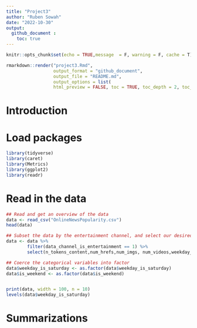 ```yaml
---
title: "Project3"
author: "Ruben Sowah"
date: "2022-10-30"
output: 
  github_document :
    toc: true
---
```


```r
knitr::opts_chunk$set(echo = TRUE,message  = F, warning = F, cache = T)
```


```r
rmarkdown::render("project3.Rmd",
                  output_format = "github_document",
                  output_file = "README.md",
                  output_options = list(
                  html_preview = FALSE, toc = TRUE, toc_depth = 2, toc_float = TRUE))
```
# Introduction

# Load packages
```r
library(tidyverse)
library(caret)
library(Metrics)
library(ggplot2)
library(readr)

```

# Read in the data

```r
## Read and get an overview of the data
data <- read_csv("OnlineNewsPopularity.csv")
head(data)

## Subset the data by the entertainment channel, and select our desired features
data <- data %>% 
        filter(data_channel_is_entertainment == 1) %>%
        select(n_tokens_content,num_hrefs,num_imgs, num_videos,weekday_is_saturday,is_weekend,global_rate_positive_words,global_rate_negative_words,avg_positive_polarity,avg_negative_polarity,shares) 

## Coerce the categorical variables into factor
data$weekday_is_saturday <- as.factor(data$weekday_is_saturday)
data$is_weekend <- as.factor(data$is_weekend)


print(data, width = 100, n = 10)
levels(data$weekday_is_saturday)       
```

# Summarizations
```r

```

